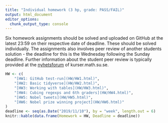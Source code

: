 ```yaml
---
title: "Individual homework (3 hp, grade: PASS/FAIL)"
output: html_document
editor_options: 
  chunk_output_type: console
---
```


Six homework assignments should be solved and uploaded on GitHub at the latest 23:59 on their respective date of deadline. These should be solved individually. The assignments also involves peer review of another students solution - the deadline for this is the Wednesday following the Sunday deadline. Further information about the student peer review is typically provided at
the [nyhetsforum](https://kurser.math.su.se/mod/forum/view.php?id=46146) of kurser.math.su.se.



```r
HW <- c(
    "[HW1: GitHub test-run](HW/HW1.html)",
    "[HW2: Basic tidyverse](HW/HW2.html)",
    "[HW3: Working with tables](HW/HW3.html)",
    "[HW4: Cubing regexps and 6th graders](HW/HW4.html)",
    "[HW5: Nobel tweets](HW/HW5.html)",
    "[HW6: Nobel prize winning project](HW/HW6.html)"
)
deadline <- seq(as.Date("2019/11/10"), by = "week", length.out = 6)
knitr::kable(data.frame(Homework = HW, Deadline = deadline))
```

